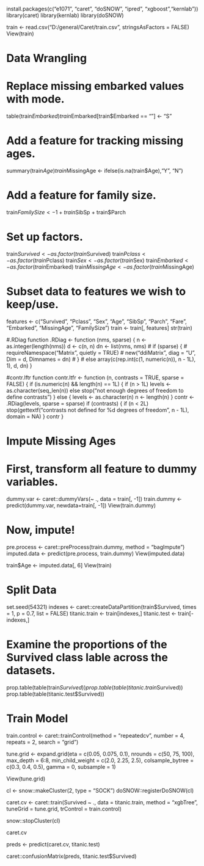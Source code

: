 install.packages(c("e1071", "caret", "doSNOW", "ipred", "xgboost","kernlab"))
library(caret)
library(kernlab)
library(doSNOW)

train <- read.csv("D:/general/Caret/train.csv", stringsAsFactors = FALSE)
View(train)

# Data Wrangling

# Replace missing embarked values with mode.
table(train$Embarked)
train$Embarked[train$Embarked == ""] <- "S"

# Add a feature for tracking missing ages.
summary(train$Age)
train$MissingAge <- ifelse(is.na(train$Age),"Y", "N")

# Add a feature for family size.
train$FamilySize <- 1 + train$SibSp + train$Parch

# Set up factors.
train$Survived <- as.factor(train$Survived)
train$Pclass <- as.factor(train$Pclass)
train$Sex <- as.factor(train$Sex)
train$Embarked <- as.factor(train$Embarked)
train$MissingAge <- as.factor(train$MissingAge)

# Subset data to features we wish to keep/use.
features <- c("Survived", "Pclass", "Sex", "Age", "SibSp",
              "Parch", "Fare", "Embarked", "MissingAge",
              "FamilySize")
train <- train[, features]
str(train)

#.RDiag function
.RDiag <- function (nms, sparse) {
  n <- as.integer(length(nms))
  d <- c(n, n)
  dn <- list(nms, nms)
  #   if (sparse) {
  #     requireNamespace("Matrix", quietly = TRUE)
  #     new("ddiMatrix", diag = "U", Dim = d, Dimnames = dn)
  #   }
  #   else
  array(c(rep.int(c(1, numeric(n)), n - 1L), 1), d, dn)
}

#contr.lftr function
contr.ltfr <- function (n, contrasts = TRUE, sparse = FALSE)
{
  if (is.numeric(n) && length(n) == 1L) {
    if (n > 1L)
      levels <- as.character(seq_len(n))
    else stop("not enough degrees of freedom to define contrasts")
  }
  else {
    levels <- as.character(n)
    n <- length(n)
  }
  contr <- .RDiag(levels, sparse = sparse)
  if (contrasts) {
    if (n < 2L) stop(gettextf("contrasts not defined for %d degrees of freedom", n - 1L), domain = NA)
  }
  contr
}

# Impute Missing Ages
# First, transform all feature to dummy variables.
dummy.var <- caret::dummyVars(~ ., data = train[, -1])
train.dummy <- predict(dummy.var, newdata=train[, -1])
View(train.dummy)

# Now, impute!
pre.process <- caret::preProcess(train.dummy, method = "bagImpute")
imputed.data <- predict(pre.process, train.dummy)
View(imputed.data)

train$Age <- imputed.data[, 6]
View(train)

# Split Data
set.seed(54321)
indexes <- caret::createDataPartition(train$Survived, times = 1, p = 0.7, list = FALSE)
titanic.train <- train[indexes,]
titanic.test <- train[-indexes,]

# Examine the proportions of the Survived class lable across the datasets.
prop.table(table(train$Survived))
prop.table(table(titanic.train$Survived))
prop.table(table(titanic.test$Survived))

# Train Model
train.control <- caret::trainControl(method = "repeatedcv", number = 4, repeats = 2, search = "grid")

tune.grid <- expand.grid(eta = c(0.05, 0.075, 0.1), nrounds = c(50, 75, 100), max_depth = 6:8, min_child_weight = c(2.0, 2.25, 2.5), colsample_bytree = c(0.3, 0.4, 0.5), gamma = 0, subsample = 1)

View(tune.grid)

cl <- snow::makeCluster(2, type = "SOCK")
doSNOW::registerDoSNOW(cl)

caret.cv <- caret::train(Survived ~ ., data = titanic.train, method = "xgbTree", tuneGrid = tune.grid, trControl = train.control)

snow::stopCluster(cl)

caret.cv

preds <- predict(caret.cv, titanic.test)

caret::confusionMatrix(preds, titanic.test$Survived)





